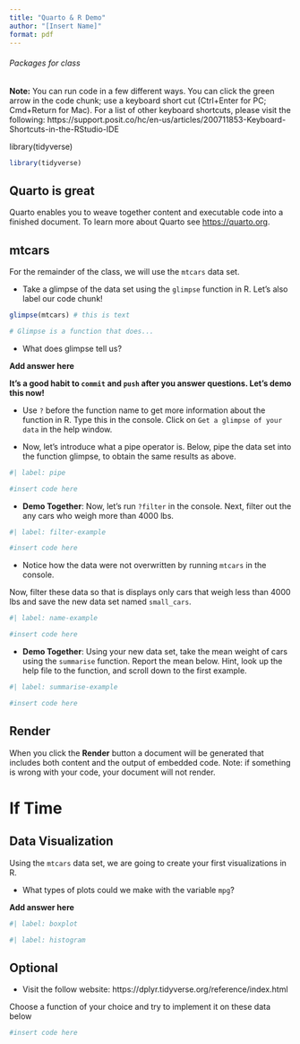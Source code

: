 ```yaml
---
title: "Quarto & R Demo"
author: "[Insert Name]"
format: pdf
---
```


###### Packages for class

**Note:** You can run code in a few different ways. You can click the green arrow in the code chunk; use a keyboard short cut (Ctrl+Enter for PC; Cmd+Return for Mac). For a list of other keyboard shortcuts, please visit the following: https://support.posit.co/hc/en-us/articles/200711853-Keyboard-Shortcuts-in-the-RStudio-IDE

library(tidyverse)

```r
library(tidyverse)
```

## Quarto is great

Quarto enables you to weave together content and executable code into a finished document. To learn more about Quarto see <https://quarto.org>.

## mtcars

For the remainder of the class, we will use the `mtcars` data set.

-   Take a glimpse of the data set using the `glimpse` function in R. Let's also label our code chunk!

```r

glimpse(mtcars) # this is text

# Glimpse is a function that does...

```

-   What does glimpse tell us?

**Add answer here**

**It's a good habit to `commit` and `push` after you answer questions. Let's demo this now!**

-   Use `?` before the function name to get more information about the function in R. Type this in the console. Click on `Get a glimpse of your data` in the help window.

-   Now, let's introduce what a pipe operator is. Below, pipe the data set into the function glimpse, to obtain the same results as above.

```r
#| label: pipe

#insert code here

```

-   **Demo Together**: Now, let's run `?filter` in the console. Next, filter out the any cars who weigh more than 4000 lbs.

```r
#| label: filter-example

#insert code here

```

-   Notice how the data were not overwritten by running `mtcars` in the console.

Now, filter these data so that is displays only cars that weigh less than 4000 lbs and save the new data set named `small_cars`.

```r
#| label: name-example

#insert code here

```

-   **Demo Together**: Using your new data set, take the mean weight of cars using the `summarise` function. Report the mean below. Hint, look up the help file to the function, and scroll down to the first example.

```r
#| label: summarise-example

#insert code here

```

## Render

When you click the **Render** button a document will be generated that includes both content and the output of embedded code. Note: if something is wrong with your code, your document will not render.

# If Time

## Data Visualization

Using the `mtcars` data set, we are going to create your first visualizations in R.

-   What types of plots could we make with the variable `mpg`?

**Add answer here**

```r
#| label: boxplot

```

```r
#| label: histogram
```

## Optional

-   Visit the follow website: https://dplyr.tidyverse.org/reference/index.html

Choose a function of your choice and try to implement it on these data below

```r

#insert code here

```
